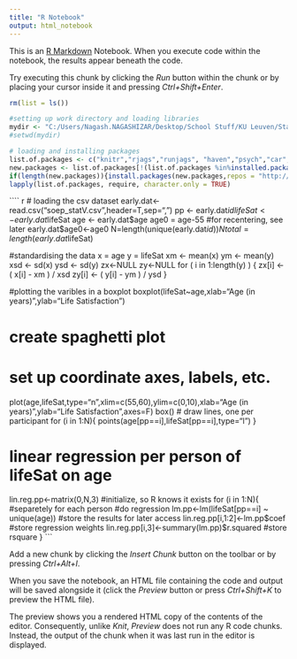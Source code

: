 ```yaml
---
title: "R Notebook"
output: html_notebook
---
```





This is an [R Markdown](http://rmarkdown.rstudio.com) Notebook. When you execute code within the notebook, the results appear beneath the code. 

Try executing this chunk by clicking the *Run* button within the chunk or by placing your cursor inside it and pressing *Ctrl+Shift+Enter*. 

```r
rm(list = ls())

#setting up work directory and loading libraries
mydir <- "C:/Users/Nagash.NAGASHIZAR/Desktop/School Stuff/KU Leuven/Stats V/Assignment"
#setwd(mydir)

# loading and installing packages
list.of.packages <- c("knitr","rjags","runjags", "haven","psych","car","magicfor")
new.packages <- list.of.packages[!(list.of.packages %in%installed.packages()[,"Package"])]
if(length(new.packages)){install.packages(new.packages,repos = "http://cran.us.r-project.org")}
lapply(list.of.packages, require, character.only = TRUE)

````


```` r

# loading the csv dataset
early.dat<-read.csv("soep_statV.csv",header=T,sep=",")
pp <- early.dat$id
lifeSat <- early.dat$lifeSat
age <- early.dat$age
age0 = age-55 #for recentering, see later
early.dat$age0<-age0
N=length(unique(early.dat$id))     
Ntotal = length(early.dat$lifeSat) 

#standardising the data
x = age
y = lifeSat
xm <- mean(x)
ym <- mean(y)
xsd <- sd(x)
ysd <- sd(y)
zx<-NULL
zy<-NULL
for ( i in 1:length(y) ) {
  zx[i] <- ( x[i] - xm ) / xsd
  zy[i] <- ( y[i] - ym ) / ysd
}

#plotting the varibles in a boxplot
boxplot(lifeSat~age,xlab="Age (in years)",ylab="Life Satisfaction")

# create spaghetti plot
# set up coordinate axes, labels, etc. 
plot(age,lifeSat,type="n",xlim=c(55,60),ylim=c(0,10),xlab="Age (in years)",ylab="Life Satisfaction",axes=F)
box()
# draw lines, one per participant
for (i in 1:N){
  points(age[pp==i],lifeSat[pp==i],type="l")
}




# linear regression per person of lifeSat on age
lin.reg.pp<-matrix(0,N,3) #initialize, so R knows it exists
for (i in 1:N){ #separetely for each person
  #do regression
  lm.pp<-lm(lifeSat[pp==i] ~ unique(age))
  #store the results for later access
  lin.reg.pp[i,1:2]<-lm.pp$coef #store regression weights
  lin.reg.pp[i,3]<-summary(lm.pp)$r.squared #store rsquare
}
```

Add a new chunk by clicking the *Insert Chunk* button on the toolbar or by pressing *Ctrl+Alt+I*.

When you save the notebook, an HTML file containing the code and output will be saved alongside it (click the *Preview* button or press *Ctrl+Shift+K* to preview the HTML file).

The preview shows you a rendered HTML copy of the contents of the editor. Consequently, unlike *Knit*, *Preview* does not run any R code chunks. Instead, the output of the chunk when it was last run in the editor is displayed.
